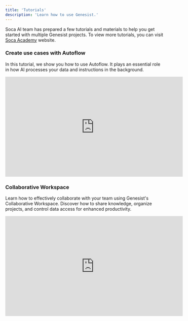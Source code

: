 ```yaml
---
title: 'Tutorials'
description: 'Learn how to use Genesist.'
---
```


Soca AI team has prepared a few tutorials and materials to help you get started with multiple Genesist projects. To view more tutorials, you can visit [Soca Academy](https://soca.ai/company/soca-academy/) website.

### Create use cases with Autoflow

In this tutorial, we show you how to use Autoflow. It plays an essential role in how AI processes your data and instructions in the background.

<iframe width="560" height="315" src="https://www.youtube.com/embed/5yseJZMm8EQ?si=Vftqv4SA11cuDf4U" title="YouTube video player" frameborder="0" allow="accelerometer; autoplay; clipboard-write; encrypted-media; gyroscope; picture-in-picture; web-share" referrerpolicy="strict-origin-when-cross-origin" allowfullscreen></iframe>

### Collaborative Workspace

Learn how to effectively collaborate with your team using Genesist's Collaborative Workspace. Discover how to share knowledge, organize projects, and control data access for enhanced productivity.

<iframe width="560" height="315" src="https://www.youtube.com/embed/5yseJZMm8EQ?si=Vftqv4SA11cuDf4U" title="YouTube video player" frameborder="0" allow="accelerometer; autoplay; clipboard-write; encrypted-media; gyroscope; picture-in-picture; web-share" referrerpolicy="strict-origin-when-cross-origin" allowfullscreen></iframe>